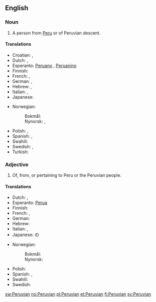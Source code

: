 ==English==

===Noun===
{{en-noun}}

# A person from [[Peru]] or of Peruvian descent.

====Translations====
{{trans-top|person from Peru}}
* Croatian: {{t|hr|Peruanac|m}}, {{t|hr|Peruanka|f}}
* Dutch: {{t-|nl|Peruaan|m}}, {{t-|nl|Peruaanse|f}}
* Esperanto: [[Peruano]] {{m}}, [[Peruanino]] {{f}}
* Finnish: {{t+|fi|perulainen}}
* French: {{t+|fr|Péruvien|m}}, {{t+|fr|Péruvienne|f}}
* German: {{t+|de|Peruaner|m}}, {{t+|de|Peruanerin|f}}
* Hebrew: {{t+|he|פרואני|m}}, {{t-|he|פרואנית|f}}
* Italian: {{t-|it|peruviano|m}}, {{t-|it|peruviana|f}}
* Japanese: {{t|ja|ペルー人|tr=Perūjin}}
{{trans-mid}}
* Norwegian:
*: Bokmål: {{t|nb|peruaner|m}}
*: Nynorsk: {{t|nn|peruan|m}}, {{t|nn|peruanar|m}}
* Polish: {{t+|pl|Peruwiańczyk|m}}, {{t+|pl|Peruwianka|f}}
* Spanish: {{t+|es|peruano|m}}, {{t-|es|peruana|f}}
* Swahili: {{t|sw|Mperuu}}
* Swedish: {{t+|sv|peruan|m}}, {{t+|sv|peruanska|f}}
* Turkish: {{t|tr|Perulu}}
{{trans-bottom}}

===Adjective===
{{en-adj|-}}

# Of, from, or pertaining to Peru or the Peruvian people.

====Translations====
{{trans-top|pertaining to Peru}}
* Dutch: {{t-|nl|Peruaans}}, {{t-|nl|Peruaanse}}
* Esperanto: [[Perua]]
* Finnish: {{t+|fi|perulainen}}
* French: {{t+|fr|péruvien|m}}, {{t+|fr|péruvienne|f}}
* German: {{t+|de|peruanisch}}
* Hebrew: {{t-|he|פרואנית|f}}
* Italian: {{t-|it|peruviano|m}}, {{t-|it|peruviana|f}}
* Japanese: {{t+|ja|ペルー|tr=Perū}}の
{{trans-mid}}
* Norwegian:
*: Bokmål: {{t|nb|peruansk}}
*: Nynorsk: {{t|nn|peruansk}}
* Polish: {{t+|pl|peruwiański|m}}
* Spanish: {{t+|es|peruano|m}}, {{t-|es|peruana|f}}
* Swahili: {{t|sw|Kiperuu}}
* Swedish: {{t+|sv|peruansk}}
{{trans-bottom}}

[[sw:Peruvian]]
[[no:Peruvian]]
[[pl:Peruvian]]
[[et:Peruvian]]
[[fi:Peruvian]]
[[sv:Peruvian]]